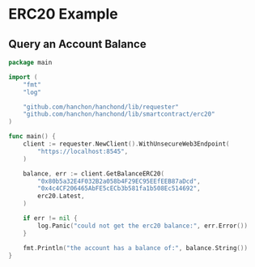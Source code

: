 # ERC20 Example

## Query an Account Balance

```go [main.go]
package main

import (
	"fmt"
	"log"

	"github.com/hanchon/hanchond/lib/requester"
	"github.com/hanchon/hanchond/lib/smartcontract/erc20"
)

func main() {
	client := requester.NewClient().WithUnsecureWeb3Endpoint(
		"https://localhost:8545",
	)

	balance, err := client.GetBalanceERC20(
		"0x80b5a32E4F032B2a058b4F29EC95EEfEEB87aDcd",
		"0x4c4CF206465AbFE5cECb3b581fa1b508Ec514692",
		erc20.Latest,
	)

	if err != nil {
		log.Panic("could not get the erc20 balance:", err.Error())
	}

	fmt.Println("the account has a balance of:", balance.String())
}
```
